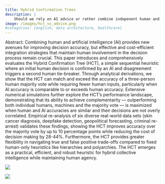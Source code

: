 ```yaml
---
title: Hybrid Confirmation Trees
description: |
    Should we rely on AI advice or rather combine indepenent human and AI decisions?
image: /images/hct_vs_advice.png
#categories: [english, data architecture, healthcare]
---
```


Abstract: Combining human and artificial intelligence (AI) provides new avenues for improving decision accuracy, but effective and cost-efficient integration strategies that maintain human involvement in the decision process remain crucial. This paper introduces and comprehensively evaluates the Hybrid Confirmation Tree (HCT), a simple sequential heuristic where an initial human decision is confirmed by an AI and disagreement triggers a second human tie-breaker. Through analytical derivations, we show that the HCT can match and exceed the accuracy of a three-person human majority vote while requiring fewer human inputs, particularly when AI accuracy is comparable to or exceeds human accuracy. Extensive numerical simulations further explore the HCT's performance landscape, demonstrating that its ability to achieve complementarity --- outperforming both individual humans, machines and the majority vote --- is maximized when human and AI accuracies are similar and their decisions are not overly correlated. Empirical re-analysis of six diverse real-world data sets (skin cancer diagnosis, deepfake detection, geopolitical forecasting, criminal re-arrest) validates these findings, showing the HCT improves accuracy over the majority vote by up to 10 percentage points while reducing the cost of decision making by 28-44$\%$. Furthermore, the HCT provides greater flexibility in navigating true and false positive trade-offs compared to fixed human-only heuristics like hierarchies and polyarchies. The HCT emerges as a practical, efficient, and robust heuristic for hybrid collective intelligence while maintaining human agency.

![](/images/hct_1.png)

![](/images/hct_vs_advice.png)
